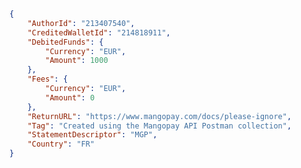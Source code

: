 ```json REST  

{
    "AuthorId": "213407540",
    "CreditedWalletId": "214818911",
    "DebitedFunds": {
        "Currency": "EUR",
        "Amount": 1000
    },
    "Fees": {
        "Currency": "EUR",
        "Amount": 0
    },
    "ReturnURL": "https://www.mangopay.com/docs/please-ignore",
    "Tag": "Created using the Mangopay API Postman collection",
    "StatementDescriptor": "MGP",
    "Country": "FR"
}  
```